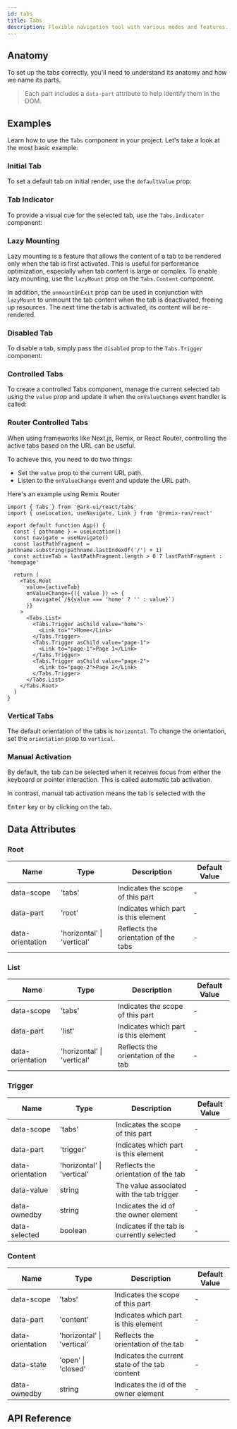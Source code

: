 ```yaml
---
id: tabs
title: Tabs
description: Flexible navigation tool with various modes and features.
---
```



<ComponentPreview />

## Anatomy

To set up the tabs correctly, you'll need to understand its anatomy and how we
name its parts.

> Each part includes a `data-part` attribute to help identify them in the DOM.

<Anatomy id="tabs" />

## Examples

Learn how to use the `Tabs` component in your project. Let's take a look at the
most basic example:

<Story id="Basic" />

### Initial Tab

To set a default tab on initial render, use the `defaultValue` prop:

<Story id="InitialTab" />

### Tab Indicator

To provide a visual cue for the selected tab, use the `Tabs.Indicator`
component:

<Story id="Indicator" />

### Lazy Mounting

Lazy mounting is a feature that allows the content of a tab to be rendered only
when the tab is first activated. This is useful for performance optimization,
especially when tab content is large or complex. To enable lazy mounting, use
the `lazyMount` prop on the `Tabs.Content` component.

In addition, the `unmountOnExit` prop can be used in conjunction with
`lazyMount` to unmount the tab content when the tab is deactivated, freeing up
resources. The next time the tab is activated, its content will be re-rendered.

<Story id="LazyMount" />

### Disabled Tab

To disable a tab, simply pass the `disabled` prop to the `Tabs.Trigger`
component:

<Story id="DisabledTab" />

### Controlled Tabs

To create a controlled Tabs component, manage the current selected tab using the
`value` prop and update it when the `onValueChange` event handler is called:

<Story id="Controlled" />

### Router Controlled Tabs

When using frameworks like Next.js, Remix, or React Router, controlling the
active tabs based on the URL can be useful.

To achieve this, you need to do two things:

- Set the `value` prop to the current URL path.
- Listen to the `onValueChange` event and update the URL path.

Here's an example using Remix Router

```tsx
import { Tabs } from '@ark-ui/react/tabs'
import { useLocation, useNavigate, Link } from '@remix-run/react'

export default function App() {
  const { pathname } = useLocation()
  const navigate = useNavigate()
  const lastPathFragment = pathname.substring(pathname.lastIndexOf('/') + 1)
  const activeTab = lastPathFragment.length > 0 ? lastPathFragment : 'homepage'

  return (
    <Tabs.Root
      value={activeTab}
      onValueChange={({ value }) => {
        navigate(`/${value === 'home' ? '' : value}`)
      }}
    >
      <Tabs.List>
        <Tabs.Trigger asChild value="home">
          <Link to="">Home</Link>
        </Tabs.Trigger>
        <Tabs.Trigger asChild value="page-1">
          <Link to="page-1">Page 1</Link>
        </Tabs.Trigger>
        <Tabs.Trigger asChild value="page-2">
          <Link to="page-2">Page 2</Link>
        </Tabs.Trigger>
      </Tabs.List>
    </Tabs.Root>
  )
}
```

### Vertical Tabs

The default orientation of the tabs is `horizontal`. To change the orientation,
set the `orientation` prop to `vertical`.

<Story id="Vertical" />

### Manual Activation

By default, the tab can be selected when it receives focus from either the
keyboard or pointer interaction. This is called automatic tab activation.

In contrast, manual tab activation means the tab is selected with the

<kbd>Enter</kbd> key or by clicking on the tab.

<Story id="Manual" />

## Data Attributes

### Root

| Name             | Type                       | Description                          | Default Value |
|------------------|----------------------------|--------------------------------------|---------------|
| data-scope       | 'tabs'                     | Indicates the scope of this part     | -             |
| data-part        | 'root'                     | Indicates which part is this element | -             |
| data-orientation | 'horizontal' \| 'vertical' | Reflects the orientation of the tabs | -             |

### List

| Name             | Type                       | Description                          | Default Value |
|------------------|----------------------------|--------------------------------------|---------------|
| data-scope       | 'tabs'                     | Indicates the scope of this part     | -             |
| data-part        | 'list'                     | Indicates which part is this element | -             |
| data-orientation | 'horizontal' \| 'vertical' | Reflects the orientation of the tab  | -             |

### Trigger

| Name             | Type                       | Description                                | Default Value |
|------------------|----------------------------|--------------------------------------------|---------------|
| data-scope       | 'tabs'                     | Indicates the scope of this part           | -             |
| data-part        | 'trigger'                  | Indicates which part is this element       | -             |
| data-orientation | 'horizontal' \| 'vertical' | Reflects the orientation of the tab        | -             |
| data-value       | string                     | The value associated with the tab trigger  | -             |
| data-ownedby     | string                     | Indicates the id of the owner element      | -             |
| data-selected    | boolean                    | Indicates if the tab is currently selected | -             |

### Content

| Name             | Type                       | Description                                    | Default Value |
|------------------|----------------------------|------------------------------------------------|---------------|
| data-scope       | 'tabs'                     | Indicates the scope of this part               | -             |
| data-part        | 'content'                  | Indicates which part is this element           | -             |
| data-orientation | 'horizontal' \| 'vertical' | Reflects the orientation of the tab            | -             |
| data-state       | 'open' \| 'closed'         | Indicates the current state of the tab content | -             |
| data-ownedby     | string                     | Indicates the id of the owner element          | -             |

## API Reference

<ComponentTypes />
